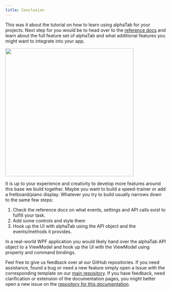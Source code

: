 ```yaml
---
title: Conclusion
---
```


This was it about the tutorial on how to learn using alphaTab for your projects. 
Next step for you would be to head over to the [reference docs](/docs/reference/settings) 
and learn about the full feature set of alphaTab and what additional features you might want to integrate into your app. 

<img src="/img/tutorial-net/result.png" height="400" />

It is up to your experience and creativity to develop more features around this base we build together. 
Maybe you want to build a speed-trainer or add a fretboard/piano display. Whatever you try to build
usually narrows down to the same few steps: 

1. Check the reference docs on what events, settings and API calls exist to fulfill your task. 
2. Add some controls and style them 
3. Hook up the UI with alphaTab using the API object and the events/methods it provides. 

In a real-world WPF application you would likely hand over the alphaTab API object to a ViewModel and hook up the UI
with the ViewModel using property and command bindings.

Feel free to give us feedback over at our GitHub repositories. If you need assistance, found a bug or need a new feature
simply open a Issue with the corresponding template on our [main repository](https://github.com/CoderLine/alphaTab/issues).
If you have feedback, need clarification or extension of the documentation pages, you might better open a new issue on the
[repository for this documentation](https://github.com/CoderLine/alphaTabWebsite).